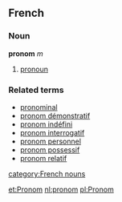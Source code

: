 ==French==
===Noun===
'''pronom''' ''m''

# [[pronoun]]

===Related terms===
*[[pronominal]]
*[[pronom démonstratif]]
*[[pronom indéfini]]
*[[pronom interrogatif]]
*[[pronom personnel]]
*[[pronom possessif]]
*[[pronom relatif]]
[[category:French nouns]]

[[et:Pronom]]
[[nl:pronom]]
[[pl:Pronom]]